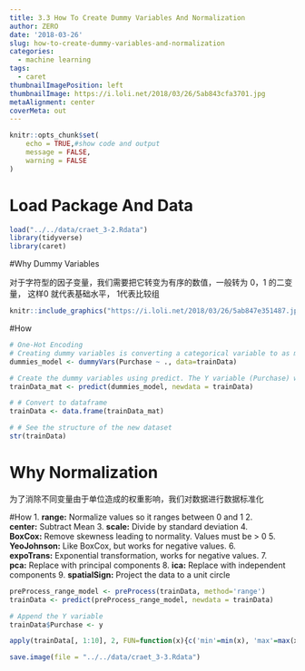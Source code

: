 ```yaml
---
title: 3.3 How To Create Dummy Variables And Normalization
author: ZERO
date: '2018-03-26'
slug: how-to-create-dummy-variables-and-normalization
categories:
  - machine learning
tags:
  - caret
thumbnailImagePosition: left
thumbnailImage: https://i.loli.net/2018/03/26/5ab843cfa3701.jpg
metaAlignment: center
coverMeta: out
---
```


```r
knitr::opts_chunk$set(
	echo = TRUE,#show code and output
	message = FALSE,
	warning = FALSE
)
```

# Load Package And Data
```r
load("../../data/craet_3-2.Rdata")
library(tidyverse)
library(caret)
```


#Why Dummy Variables 

对于字符型的因子变量，我们需要把它转变为有序的数值，一般转为 0，1 的二变量， 这样0 就代表基础水平， 1代表比较组

```r
knitr::include_graphics("https://i.loli.net/2018/03/26/5ab847e351487.jpg")
```

#How
```r
# One-Hot Encoding
# Creating dummy variables is converting a categorical variable to as many binary variables as here are categories.
dummies_model <- dummyVars(Purchase ~ ., data=trainData)

# Create the dummy variables using predict. The Y variable (Purchase) will not be present in trainData_mat.
trainData_mat <- predict(dummies_model, newdata = trainData)

# # Convert to dataframe
trainData <- data.frame(trainData_mat)

# # See the structure of the new dataset
str(trainData)
```


# Why Normalization 

为了消除不同变量由于单位造成的权重影响，我们对数据进行数据标准化

#How
  1. **range:** Normalize values so it ranges between 0 and 1
  2. **center:** Subtract Mean
  3. **scale:** Divide by standard deviation
  4. **BoxCox:** Remove skewness leading to normality. Values must be > 0
  5. **YeoJohnson:** Like BoxCox, but works for negative values.
  6. **expoTrans:** Exponential transformation, works for negative values.
  7. **pca:** Replace with principal components
  8. **ica:** Replace with independent components
  9. **spatialSign:** Project the data to a unit circle
```r
preProcess_range_model <- preProcess(trainData, method='range')
trainData <- predict(preProcess_range_model, newdata = trainData)

# Append the Y variable
trainData$Purchase <- y

apply(trainData[, 1:10], 2, FUN=function(x){c('min'=min(x), 'max'=max(x))})
```
```r
save.image(file = "../../data/craet_3-3.Rdata")
```


